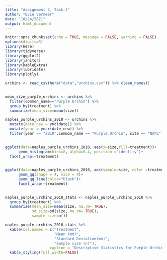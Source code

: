 ```yaml
---
title: "Assignment 3, Task 4"
author: "Evie Vermeer"
date: "10/24/2021"
output: html_document
---
```


```r
knitr::opts_chunk$set(echo = TRUE, message = FALSE, warning = FALSE)
options(digits=3)
library(here)
library(tidyverse)
library(ggplot2)
library(janitor)
library(kableExtra)
library(lubridate) 
library(plotly)

```

```r
urchins <- read_csv(here("data","urchins.csv")) %>% clean_names()
  
```
```r
mean_size_purple_urchins <- urchins %>% 
  filter(common_name=="Purple Urchin") %>% 
  group_by(treatment) %>% 
  summarize(mean_size=mean(size))
```


```r
naples_purple_urchins_2010 <- urchins %>% 
  mutate(date_new = ymd(date)) %>% 
  mutate(year = year(date_new)) %>% 
  filter(year == "2010",common_name == "Purple Urchin", site == "NAPL") 
  

```

```r
ggplot(data=naples_purple_urchins_2010, aes(x=size,fill=treatment))+
      geom_histogram(bins=8, alpha=0.4, position ="identity")+
  facet_wrap(~treatment)
  
```

```r
ggplot(data=naples_purple_urchins_2010, aes(sample=size, color =treatment))+
      geom_qq(shape = 4, size = 4)+
      geom_qq_line(color="black")+
      facet_wrap(~treatment)
 
```

```r
naples_purple_urchins_2010_stats <- naples_purple_urchins_2010 %>% 
  group_by(treatment) %>% 
  summarize(mean_size=mean(size, na.rm= TRUE),
            sd_size=sd(size, na.rm= TRUE),
            sample_size=n())

naples_purple_urchins_2010_stats %>% 
  kable(col.names = c("Treatment",
                      "Mean (mm)",
                      "Standard Deviation(mm)",
                      "Sample size (n)"),
                    caption = "Descriptive Statistics for Purple Urchins on Naples Reef - 2010") %>% 
  kable_styling(full_width=FALSE)
```



